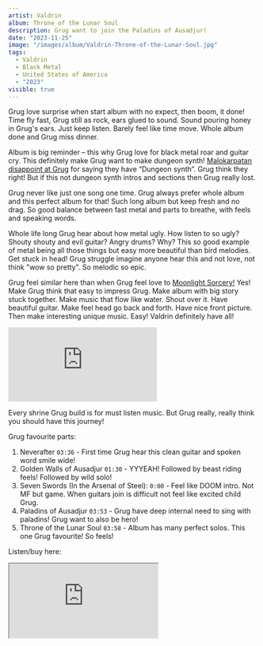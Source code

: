 ```yaml
---
artist: Valdrin
album: Throne of the Lunar Soul
description: Grug want to join the Paladins of Ausadjur!
date: "2023-11-25"
image: "/images/album/Valdrin-Throne-of-the-Lunar-Soul.jpg"
tags:
  - Valdrin
  - Black Metal
  - United States of America
  - "2023"
visible: true
---
```


Grug love surprise when start album with no expect, then boom, it done! Time fly fast, Grug still as rock, ears glued to sound. Sound pouring honey in Grug's ears. Just keep listen. Barely feel like time move. Whole album done and Grug miss dinner.

Album is big reminder – this why Grug love for black metal roar and guitar cry. This definitely make Grug want to make dungeon synth! <a target="_blank" href="https://www.facebook.com/malokarpatan/posts/673036138141096">Malokarpatan disappoint at Grug</a> for saying they have “Dungeon synth”. Grug think they right! But if this not dungeon synth intros and sections then Grug really lost.

Grug never like just one song one time. Grug always prefer whole album and this perfect album for that! Such long album but keep fresh and no drag. So good balance between fast metal and parts to breathe, with feels and speaking words.

Whole life long Grug hear about how metal ugly. How listen to so ugly? Shouty shouty and evil guitar? Angry drums? Why? This so good example of metal being all those things but easy more beautiful than bird melodies. Get stuck in head! Grug struggle imagine anyone hear this and not love, not think "wow so pretty". So melodic so epic.

Grug feel similar here than when Grug feel love to <a href="https://www.gruglistenmusic.com/shrine/moonlight-sorcery-horned-lord-of-the-thorned-castle" target="_blank">Moonlight Sorcery!</a> Yes! Make Grug think that easy to impress Grug. Make album with big story stuck together. Make music that flow like water. Shout over it. Have beautiful guitar. Make feel head go back and forth. Have nice front picture. Then make interesting unique music. Easy! Valdrin definitely have all!

<div class="embed-container">
  <iframe
    class="embed-video"
    src="https://www.youtube-nocookie.com/embed/zVZCsmE7fj8?si=kK0b4hRgWcMNyFyC"
    title="YouTube video player"
    frameborder="0"
    allow="accelerometer; autoplay; clipboard-write; encrypted-media; gyroscope; picture-in-picture; web-share"
    allowfullscreen></iframe>
</div>

Every shrine Grug build is for must listen music. But Grug really, really think you should have this journey!

Grug favourite parts:

1. Neverafter `03:36` - First time Grug hear this clean guitar and spoken word smile wide!
1. Golden Walls of Ausadjur `01:30` - YYYEAH! Followed by beast riding feels! Followed by wild solo!
1. Seven Swords (In the Arsenal of Steel): `0:00` - Feel like DOOM intro. Not MF but game. When guitars join is difficult not feel like excited child Grug.
1. Paladins of Ausadjur `03:53` - Grug have deep internal need to sing with paladins! Grug want to also be hero!
1. Throne of the Lunar Soul `03:58` - Album has many perfect solos. This one Grug favourite! So feels!

Listen/buy here:

<iframe
  style={{ border: "0", width: "350px", height: "830px" }}
  src="https://bandcamp.com/EmbeddedPlayer/album=2728057498/size=large/bgcol=333333/linkcol=ffffff/transparent=true/"
  seamless>
  <a href="https://valdrin.bandcamp.com/album/throne-of-the-lunar-soul">
    Throne of the Lunar Soul by Valdrin
  </a>
</iframe>
